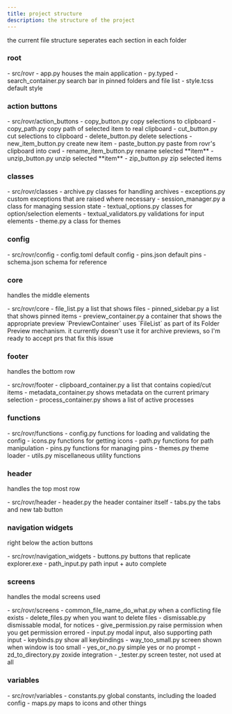 ```yaml
---
title: project structure
description: the structure of the project
---
```



the current file structure seperates each section in each folder

### root

<FileTree>
- src/rovr
  - app.py houses the main application
  - py.typed
  - search_container.py search bar in pinned folders and file list
  - style.tcss default style
</FileTree>

### action buttons

<FileTree>
- src/rovr/action_buttons
  - copy_button.py copy selections to clipboard
  - copy_path.py copy path of selected item to real clipboard
  - cut_button.py cut selections to clipboard
  - delete_button.py delete selections
  - new_item_button.py create new item
  - paste_button.py paste from rovr's clipboard into cwd
  - rename_item_button.py rename selected **item**
  - unzip_button.py unzip selected **item**
  - zip_button.py zip selected items
</FileTree>

### classes

<FileTree>
- src/rovr/classes
  - archive.py classes for handling archives
  - exceptions.py custom exceptions that are raised where necessary
  - session_manager.py a class for managing session state
  - textual_options.py classes for option/selection elements
  - textual_validators.py validations for input elements
  - theme.py a class for themes
</FileTree>

### config

<FileTree>
- src/rovr/config
  - config.toml default config
  - pins.json default pins
  - schema.json schema for reference
</FileTree>

### core

handles the middle elements

<FileTree>
- src/rovr/core
  - file_list.py a list that shows files
  - pinned_sidebar.py a list that shows pinned items
  - preview_container.py a container that shows the appropriate preview
</FileTree>
`PreviewContainer` uses `FileList` as part of its Folder Preview mechanism. it
currently doesn't use it for archive previews, so I'm ready to accept prs that
fix this issue

### footer

handles the bottom row

<FileTree>
  - src/rovr/footer
  - clipboard_container.py a list that contains copied/cut items
  - metadata_container.py shows metadata on the current primary selection
  - process_container.py shows a list of active processes
</FileTree>

### functions

<FileTree>
- src/rovr/functions
  - config.py functions for loading and validating the config
  - icons.py functions for getting icons
  - path.py functions for path manipulation
  - pins.py functions for managing pins
  - themes.py theme loader
  - utils.py miscellaneous utility functions
</FileTree>

### header

handles the top most row

<FileTree>
- src/rovr/header
  - header.py the header container itself
  - tabs.py the tabs and new tab button
</FileTree>

### navigation widgets

right below the action buttons

<FileTree>
- src/rovr/navigation_widgets
  - buttons.py buttons that replicate explorer.exe
  - path_input.py path input + auto complete
</FileTree>

### screens

handles the modal screens used

<FileTree>
- src/rovr/screens
  - common_file_name_do_what.py when a conflicting file exists
  - delete_files.py when you want to delete files
  - dismissable.py dismissable modal, for notices
  - give_permission.py raise permission when you get permission errored
  - input.py modal input, also supporting path input
  - keybinds.py show all keybindings
  - way_too_small.py screen shown when window is too small
  - yes_or_no.py simple yes or no prompt
  - zd_to_directory.py zoxide integration
  - _tester.py screen tester, not used at all
</FileTree>

### variables

<FileTree>
- src/rovr/variables
  - constants.py global constants, including the loaded config
  - maps.py maps to icons and other things
</FileTree>
